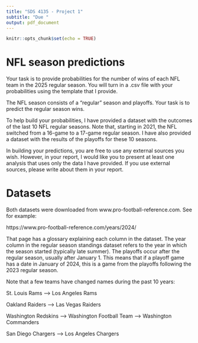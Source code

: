 ```yaml
---
title: "SDS 4135 - Project 1"
subtitle: "Due "
output: pdf_document
---
```


```r
knitr::opts_chunk$set(echo = TRUE)
```

# NFL season predictions

Your task is to provide probabilities for the number of wins of each NFL
team in the 2025 regular season. You will turn in a .csv file with
your probabilities using the template that I provide.

The NFL season consists of a "regular" season and playoffs. Your task is to
predict the regular season wins.

To help build your probabilities, I have provided a dataset with the outcomes
of the last 10 NFL regular seasons. Note that, starting in 2021, the NFL switched
from a 16-game to a 17-game regular season. I have also provided a dataset
with the results of the playoffs for these 10 seasons. 

In building your predictions, you are free to use any external sources you wish.
However, in your report, I would like you to present at least one analysis that 
uses only the data I have provided. If you use external sources, please write
about them in your report.

# Datasets

Both datasets were downloaded from www.pro-football-reference.com. See for
example:

https://www.pro-football-reference.com/years/2024/

That page has a glossary explaining each column in the dataset. The year column in the regular season standings dataset refers to the year in which the season started (typically late summer). The playoffs occur after the regular season, usually after January 1. This means that if a playoff game has a date in January of 2024, this is a game from the playoffs following the 2023 regular season.

Note that a few teams have changed names during the past 10 years:

St. Louis Rams --> Los Angeles Rams

Oakland Raiders --> Las Vegas Raiders

Washington Redskins --> Washington Football Team --> Washington Commanders

San Diego Chargers --> Los Angeles Chargers

